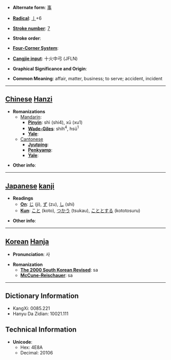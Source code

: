 * '''Alternate form''': [[事]]

* '''[[Wiktionary:Chinese radical index| Radical]]''': [[Wiktionary:Chinese radical index 亅|亅]]+6

* '''[[Wiktionary:Chinese total strokes index|Stroke number]]''': [[Wiktionary:Chinese total strokes index 7|7]]

* '''Stroke order''': 

* '''[[Wiktionary:Chinese four corner index|Four-Corner System]]''': 

* '''[[Wiktionary:Chinese Cangjie index|Cangjie input]]''': 十火中弓 (JFLN)

* '''Graphical Significance and Origin''': 

* '''Common Meaning''': affair, matter, business; to serve; accident, incident

----

== [[Chinese]] [[Hanzi]] ==

* '''Romanizations'''
** [[Mandarin]]:
*** '''[[Pinyin]]''': shì (shi4), xū (xu1)
*** '''[[Wade-Giles]]''': shih<sup>4</sup>, hsü<sup>1</sup>
*** '''[[Yale]]''': 
**[[Cantonese]]
***'''[[Jyutping]]''':
***'''[[Penkyamp]]''': 
***'''[[Yale]]''': 

* '''Other info''': 

----

== [[Japanese]] [[kanji]] ==

* '''Readings'''
** '''[[On]]''': [[じ]] (ji), [[ず]] (zu), [[し]] (shi)
** '''[[Kun]]''': [[こと]] (koto), [[つかう]] (tsukau), [[こととする]] (kototosuru)

* '''Other info''':  

----

== [[Korean]] [[Hanja]] ==

* '''Pronunciation''': 사

* '''Romanization'''
** '''[[The 2000 South Korean Revised Romanization|The 2000 South Korean Revised]]''': sa
** '''[[McCune-Reischauer]]''': sa

----

== Dictionary Information ==

* KangXi: 0085.221
* Hanyu Da Zidian: 10021.111

== Technical Information ==

* '''Unicode''':
** Hex: 4E8A
** Decimal: 20106